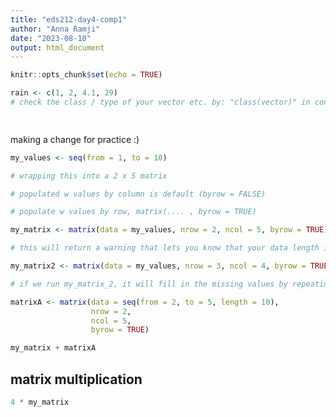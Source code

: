 ```yaml
---
title: "eds212-day4-comp1"
author: "Anna Ramji"
date: "2023-08-10"
output: html_document
---
```


```r
knitr::opts_chunk$set(echo = TRUE)
```

```r
rain <- c(1, 2, 4.1, 29)
# check the class / type of your vector etc. by: "class(vector)" in console

 

```

making a change for practice :)

```r
my_values <- seq(from = 1, to = 10)


```

```r
# wrapping this into a 2 x 5 matrix

# populated w values by column is default (byrow = FALSE)

# populate w values by row, matrix(.... , byrow = TRUE)

my_matrix <- matrix(data = my_values, nrow = 2, ncol = 5, byrow = TRUE)


```

```r
# this will return a warning that lets you know that your data length is [10], which doesn't fit cleanly into your 3x4 matrix (need 12 values)

my_matrix2 <- matrix(data = my_values, nrow = 3, ncol = 4, byrow = TRUE)

# if we run my_matrix_2, it will fill in the missing values by repeating your values (1, 2, ...)
```

```r
matrixA <- matrix(data = seq(from = 2, to = 5, length = 10),
                  nrow = 2, 
                  ncol = 5, 
                  byrow = TRUE)
```

```r
my_matrix + matrixA
```

##  matrix multiplication

```r


4 * my_matrix

```
